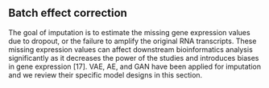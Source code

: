 
## Batch effect correction {#ch-5-2}

The goal of imputation is to estimate the missing gene expression values due to dropout, or the failure to amplify the original RNA transcripts.  These missing expression values can affect downstream bioinformatics analysis significantly as it decreases the power of the studies and introduces biases in gene expression [17]. VAE, AE, and GAN have been applied for imputation and we review their specific model designs in this section.


